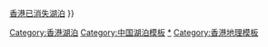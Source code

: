 {{Navbox
|name = 香港湖泊
|title = {{HKG}}[[香港湖泊|湖泊]]
|bodyclass = hlist

|group1 = 天然湖泊
|list1 = 
* [[三疊潭]]
* [[新娘潭]]
* [[曹公潭]]
* [[照鏡潭]]
* [[龍珠潭]]

|group2 = 人工湖泊
|list2 = 
* [[迪欣湖活動中心|迪欣湖]]
* [[未圓湖]]

|below = 參見：[[香港水庫]]{{.w}}[[Template:香港已消失湖泊|香港已消失湖泊]]
}}<includeonly>[[Category:香港湖泊]]</includeonly><noinclude>
[[Category:中国湖泊模板]]
[[Category:香港湖泊|*]]
[[Category:香港地理模板]]
</noinclude>